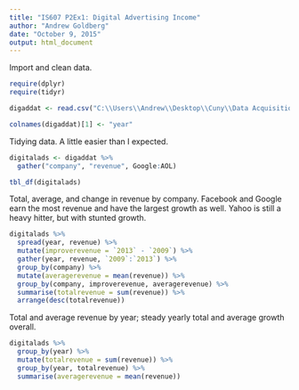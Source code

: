```yaml
---
title: "IS607 P2Ex1: Digital Advertising Income"
author: "Andrew Goldberg"
date: "October 9, 2015"
output: html_document
---
```



Import and clean data.
```r
require(dplyr)
require(tidyr)

digaddat <- read.csv("C:\\Users\\Andrew\\Desktop\\Cuny\\Data Acquisition\\Project 2\\Ex1Advertising\\digadscomp.csv")

colnames(digaddat)[1] <- "year"
```

Tidying data. A little easier than I expected. 
```r
digitalads <- digaddat %>%
  gather("company", "revenue", Google:AOL)

tbl_df(digitalads)
```

Total, average, and change in revenue by company. Facebook and Google earn the most revenue and have the largest growth as well. Yahoo is still a heavy hitter, but with stunted growth. 
```r
digitalads %>%
  spread(year, revenue) %>%
  mutate(improverevenue = `2013` - `2009`) %>%
  gather(year, revenue, `2009`:`2013`) %>%
  group_by(company) %>%
  mutate(averagerevenue = mean(revenue)) %>%
  group_by(company, improverevenue, averagerevenue) %>%
  summarise(totalrevenue = sum(revenue)) %>%
  arrange(desc(totalrevenue))
```

Total and average revenue by year; steady yearly total and average growth overall.
```r
digitalads %>%
  group_by(year) %>%
  mutate(totalrevenue = sum(revenue)) %>%
  group_by(year, totalrevenue) %>%
  summarise(averagerevenue = mean(revenue))
```


